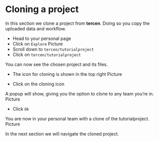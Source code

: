 # Cloning a project

In this section we clone a project from __tercen__. Doing so you copy the uploaded data and workflow. 

* Head to your personal page
* Click on `Explore`
Picture
* Scroll down to `tercen/tutorialproject`
* Click on `tercen/tutorialproject`

You can now see the chosen project and its files.

* The icon for cloning is shown in the top right
Picture

* Click on the cloning icon

A popup will show, giving you the option to clone to any team you're in.
Picture

* Click `Ok`

You are now in your personal team with a clone of the tutorialproject. 
Picture

In the next section we will navigate the cloned project.